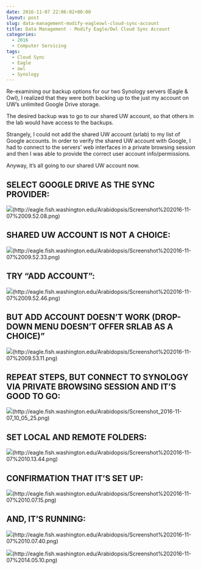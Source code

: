 ```yaml
---
date: 2016-11-07 22:06:02+00:00
layout: post
slug: data-management-modify-eagleowl-cloud-sync-account
title: Data Management - Modify Eagle/Owl Cloud Sync Account
categories:
  - 2016
  - Computer Servicing
tags:
  - Cloud Sync
  - Eagle
  - owl
  - Synology
---
```


Re-examining our backup options for our two Synology servers (Eagle & Owl), I realized that they were both backing up to the just my account on UW's unlimited Google Drive storage.

The desired backup was to go to our shared UW account, so that others in the lab would have access to the backups.

Strangely, I could not add the shared UW account (srlab) to my list of Google accounts. In order to verify the shared UW account with Google, I had to connect to the servers' web interfaces in a private browsing session and then I was able to provide the correct user account info/permissions.

Anyway, it's all going to our shared UW account now.





## SELECT GOOGLE DRIVE AS THE SYNC PROVIDER:





![](https://eagle.fish.washington.edu/Arabidopsis/Screenshot%202016-11-07%2009.52.08.png)(http://eagle.fish.washington.edu/Arabidopsis/Screenshot%202016-11-07%2009.52.08.png)









## SHARED UW ACCOUNT IS NOT A CHOICE:





![](https://eagle.fish.washington.edu/Arabidopsis/Screenshot%202016-11-07%2009.52.33.png)(http://eagle.fish.washington.edu/Arabidopsis/Screenshot%202016-11-07%2009.52.33.png)





## TRY "ADD ACCOUNT":





![](https://eagle.fish.washington.edu/Arabidopsis/Screenshot%202016-11-07%2009.52.46.png)(http://eagle.fish.washington.edu/Arabidopsis/Screenshot%202016-11-07%2009.52.46.png)



## BUT ADD ACCOUNT DOESN'T WORK (DROP-DOWN MENU DOESN'T OFFER SRLAB AS A CHOICE)"





![](https://eagle.fish.washington.edu/Arabidopsis/Screenshot%202016-11-07%2009.53.11.png)(http://eagle.fish.washington.edu/Arabidopsis/Screenshot%202016-11-07%2009.53.11.png)







## REPEAT STEPS, BUT CONNECT TO SYNOLOGY VIA PRIVATE BROWSING SESSION AND IT'S GOOD TO GO:



![](https://eagle.fish.washington.edu/Arabidopsis/Screenshot_2016-11-07_10_05_25.png)(http://eagle.fish.washington.edu/Arabidopsis/Screenshot_2016-11-07_10_05_25.png)







## SET LOCAL AND REMOTE FOLDERS:



![](https://eagle.fish.washington.edu/Arabidopsis/Screenshot%202016-11-07%2010.13.44.png)(http://eagle.fish.washington.edu/Arabidopsis/Screenshot%202016-11-07%2010.13.44.png)







## CONFIRMATION THAT IT'S SET UP:



![](https://eagle.fish.washington.edu/Arabidopsis/Screenshot%202016-11-07%2010.07.15.png)(http://eagle.fish.washington.edu/Arabidopsis/Screenshot%202016-11-07%2010.07.15.png)







## AND, IT'S RUNNING:



![](https://eagle.fish.washington.edu/Arabidopsis/Screenshot%202016-11-07%2010.07.40.png)(http://eagle.fish.washington.edu/Arabidopsis/Screenshot%202016-11-07%2010.07.40.png)



![](https://eagle.fish.washington.edu/Arabidopsis/Screenshot%202016-11-07%2014.05.10.png)(http://eagle.fish.washington.edu/Arabidopsis/Screenshot%202016-11-07%2014.05.10.png)
